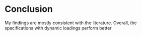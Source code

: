 # Conclusion

My findings are mostly consistent with the literature. Overall, the specifications with dynamic loadings perform better 